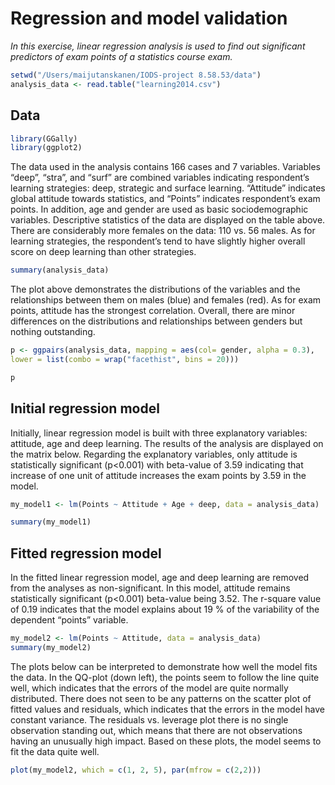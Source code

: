 # Regression and model validation

*In this exercise, linear regression analysis is used to find out significant predictors of exam points of a statistics course exam.*

```r
setwd("/Users/maijutanskanen/IODS-project 8.58.53/data")
analysis_data <- read.table("learning2014.csv")

```

## Data


```r
library(GGally)
library(ggplot2)

```



The data used in the analysis contains 166 cases and 7 variables. Variables “deep”, “stra”, and “surf” are combined variables indicating respondent’s learning strategies: deep, strategic and surface learning. “Attitude” indicates global attitude towards statistics, and “Points” indicates respondent’s exam points. In addition, age and gender are used as basic sociodemographic variables. Descriptive statistics of the data are displayed on the table above. There are considerably more females on the data: 110 vs. 56 males. As for learning strategies, the respondent’s tend to have slightly higher overall score on deep learning than other strategies. 



```r
summary(analysis_data)
```

The plot above demonstrates the distributions of the variables and the relationships between them on males (blue) and females (red). As for exam points, attitude has the strongest correlation. Overall, there are minor differences on the distributions and relationships between genders but nothing outstanding. 

```r
p <- ggpairs(analysis_data, mapping = aes(col= gender, alpha = 0.3),
lower = list(combo = wrap("facethist", bins = 20)))
```

```r
p
```

## Initial regression model

Initially, linear regression model is built with three explanatory variables: attitude, age and deep learning.  The results of the analysis are displayed on the matrix below. Regarding the explanatory variables, only attitude is statistically significant (p<0.001) with beta-value of 3.59 indicating that increase of one unit of attitude increases the exam points by 3.59 in the model. 

```r

my_model1 <- lm(Points ~ Attitude + Age + deep, data = analysis_data)

summary(my_model1)
```

## Fitted regression model

In the fitted linear regression model, age and deep learning are removed from the analyses as non-significant. In this model, attitude remains statistically significant (p<0.001) beta-value being 3.52. The r-square value of 0.19 indicates that the model explains about 19 % of the variability of the dependent “points” variable. 

```r

my_model2 <- lm(Points ~ Attitude, data = analysis_data)
summary(my_model2)
```


The plots below can be interpreted to demonstrate how well the model fits the data. In the QQ-plot (down left), the points seem to follow the line quite well, which indicates that the errors of the model are quite normally distributed.  There does not seen to be any patterns on the scatter plot of fitted values and residuals, which indicates that the errors in the model have constant variance. The residuals vs. leverage plot there is no single observation standing out, which means that there are not observations having an unusually high impact. Based on these plots, the model seems to fit the data quite well. 

```r

plot(my_model2, which = c(1, 2, 5), par(mfrow = c(2,2)))

```

